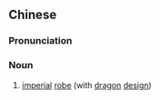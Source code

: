 {{also|龙衮}}
==Chinese==
{{zh-forms|s=龙衮}}

===Pronunciation===
{{zh-pron
|m=lónggǔn
|c=lung4 gwan2
|cat=n
}}

===Noun===
{{zh-noun}}

# [[imperial]] [[robe]] (with [[dragon]] [[design]])